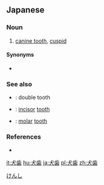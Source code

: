 ==Japanese==
{{ja-kanjitab|けん|し|yomi=on}}

===Noun===
{{ja-noun|けんし}}

# [[canine tooth]], [[cuspid]]

====Synonyms====
* {{ja-r|糸切歯|いときりば}}

===See also===
* {{ja-r|八重歯|やえば}}: double tooth
* {{ja-r|門歯|もんし}}: [[incisor]] [[tooth]]
* {{ja-r|臼歯|きゅうし}}: [[molar]] [[tooth]]

===References===
* {{R:Shogakukan}}

[[Category:ja:Teeth|けんし]]

[[it:犬歯]]
[[hu:犬歯]]
[[ja:犬歯]]
[[pl:犬歯]]
[[zh:犬歯]]